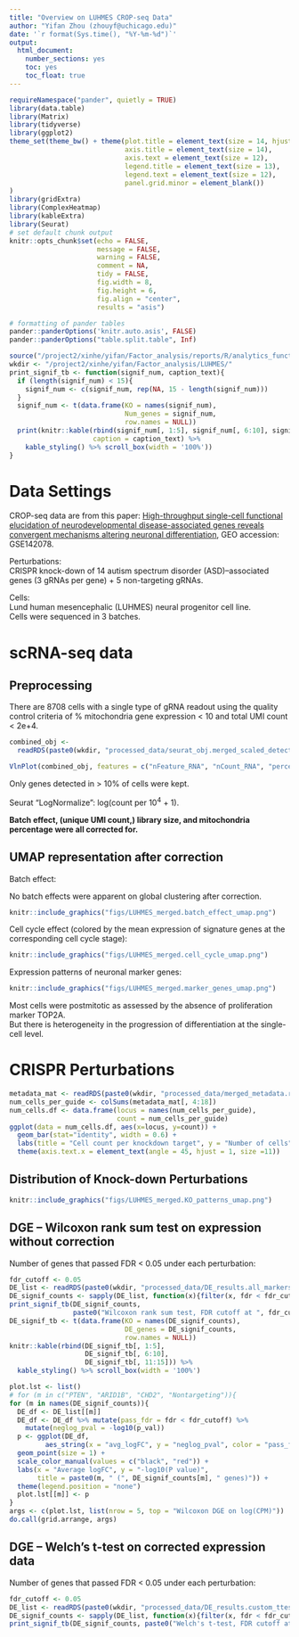```yaml
---
title: "Overview on LUHMES CROP-seq Data"
author: "Yifan Zhou (zhouyf@uchicago.edu)"
date: '`r format(Sys.time(), "%Y-%m-%d")`'
output:
  html_document:
    number_sections: yes
    toc: yes
    toc_float: true
---
```


```r
requireNamespace("pander", quietly = TRUE)
library(data.table)
library(Matrix)
library(tidyverse)
library(ggplot2)
theme_set(theme_bw() + theme(plot.title = element_text(size = 14, hjust = 0.5),
                             axis.title = element_text(size = 14),
                             axis.text = element_text(size = 12),
                             legend.title = element_text(size = 13),
                             legend.text = element_text(size = 12),
                             panel.grid.minor = element_blank())
)
library(gridExtra)
library(ComplexHeatmap)
library(kableExtra)
library(Seurat)
# set default chunk output
knitr::opts_chunk$set(echo = FALSE,
                      message = FALSE,
                      warning = FALSE,
                      comment = NA,
                      tidy = FALSE,
                      fig.width = 8,
                      fig.height = 6,
                      fig.align = "center",
                      results = "asis")

# formatting of pander tables
pander::panderOptions('knitr.auto.asis', FALSE)
pander::panderOptions("table.split.table", Inf)
```

```r
source("/project2/xinhe/yifan/Factor_analysis/reports/R/analytics_functions.R")
wkdir <- "/project2/xinhe/yifan/Factor_analysis/LUHMES/"
print_signif_tb <- function(signif_num, caption_text){
  if (length(signif_num) < 15){
    signif_num <- c(signif_num, rep(NA, 15 - length(signif_num)))
  }
  signif_num <- t(data.frame(KO = names(signif_num),
                             Num_genes = signif_num,
                             row.names = NULL))
  print(knitr::kable(rbind(signif_num[, 1:5], signif_num[, 6:10], signif_num[, 11:15]),
                     caption = caption_text) %>%
    kable_styling() %>% scroll_box(width = '100%'))
}
```

# Data Settings

CROP-seq data are from this paper: [High-throughput single-cell functional elucidation of neurodevelopmental disease-associated genes reveals convergent mechanisms altering neuronal differentiation](https://genome.cshlp.org/content/30/9/1317.full), GEO accession: GSE142078.

Perturbations:    
CRISPR knock-down of 14 autism spectrum disorder (ASD)–associated genes (3 gRNAs per gene) + 5 non-targeting gRNAs.

Cells:    
Lund human mesencephalic (LUHMES) neural progenitor cell line.   
Cells were sequenced in 3 batches.

# scRNA-seq data

## Preprocessing

There are 8708 cells with a single type of gRNA readout using the quality control criteria of % mitochondria gene expression < 10 and total UMI count < 2e+4.

```r
combined_obj <-
  readRDS(paste0(wkdir, "processed_data/seurat_obj.merged_scaled_detect_01.corrected.rds"))
```

```r
VlnPlot(combined_obj, features = c("nFeature_RNA", "nCount_RNA", "percent_mt"), pt.size = 0.2)
```

Only genes detected in > 10% of cells were kept.

Seurat "LogNormalize": log(count per $10^4$ + 1).

**Batch effect, (unique UMI count,) library size, and mitochondria percentage were all corrected for.**

## UMAP representation after correction

Batch effect:

No batch effects were apparent on global clustering after correction.

```r
knitr::include_graphics("figs/LUHMES_merged.batch_effect_umap.png")
```

Cell cycle effect (colored by the mean expression of signature genes at the corresponding cell cycle stage):
```r
knitr::include_graphics("figs/LUHMES_merged.cell_cycle_umap.png")
```

Expression patterns of neuronal marker genes:
```r
knitr::include_graphics("figs/LUHMES_merged.marker_genes_umap.png")
```

Most cells were postmitotic as assessed by the absence of proliferation marker TOP2A.    
But there is heterogeneity in the progression of differentiation at the single-cell level.

# CRISPR Perturbations

```r
metadata_mat <- readRDS(paste0(wkdir, "processed_data/merged_metadata.rds"))
num_cells_per_guide <- colSums(metadata_mat[, 4:18])
num_cells.df <- data.frame(locus = names(num_cells_per_guide),
                           count = num_cells_per_guide)
ggplot(data = num_cells.df, aes(x=locus, y=count)) +
  geom_bar(stat="identity", width = 0.6) +
  labs(title = "Cell count per knockdown target", y = "Number of cells", x = "Perturbation") +
  theme(axis.text.x = element_text(angle = 45, hjust = 1, size =11))
```

## Distribution of Knock-down Perturbations

```r
knitr::include_graphics("figs/LUHMES_merged.KO_patterns_umap.png")
```

## DGE -- Wilcoxon rank sum test on expression without correction

Number of genes that passed FDR < 0.05 under each perturbation:
```r
fdr_cutoff <- 0.05
DE_list <- readRDS(paste0(wkdir, "processed_data/DE_results.all_markers.seurat_wilcox.rds"))
DE_signif_counts <- sapply(DE_list, function(x){filter(x, fdr < fdr_cutoff) %>% nrow()})
print_signif_tb(DE_signif_counts,
                paste0("Wilcoxon rank sum test, FDR cutoff at ", fdr_cutoff))
DE_signif_tb <- t(data.frame(KO = names(DE_signif_counts),
                             DE_genes = DE_signif_counts,
                             row.names = NULL))
knitr::kable(rbind(DE_signif_tb[, 1:5],
                   DE_signif_tb[, 6:10],
                   DE_signif_tb[, 11:15])) %>%
  kable_styling() %>% scroll_box(width = '100%')
```

```r
plot.lst <- list()
# for (m in c("PTEN", "ARID1B", "CHD2", "Nontargeting")){
for (m in names(DE_signif_counts)){
  DE_df <- DE_list[[m]]
  DE_df <- DE_df %>% mutate(pass_fdr = fdr < fdr_cutoff) %>%
    mutate(neglog_pval = -log10(p_val))
  p <- ggplot(DE_df,
         aes_string(x = "avg_logFC", y = "neglog_pval", color = "pass_fdr")) +
  geom_point(size = 1) +
  scale_color_manual(values = c("black", "red")) +
  labs(x = "Average logFC", y = "-log10(P value)",
       title = paste0(m, " (", DE_signif_counts[m], " genes)")) +
  theme(legend.position = "none")
  plot.lst[[m]] <- p
}
args <- c(plot.lst, list(nrow = 5, top = "Wilcoxon DGE on log(CPM)"))
do.call(grid.arrange, args)
```

## DGE -- Welch's t-test on corrected expression data

Number of genes that passed FDR < 0.05 under each perturbation:
```r
fdr_cutoff <- 0.05
DE_list <- readRDS(paste0(wkdir, "processed_data/DE_results.custom_ttest.merged_detect_01.corrected_new.rds"))
DE_signif_counts <- sapply(DE_list, function(x){filter(x, fdr < fdr_cutoff) %>% nrow()})
print_signif_tb(DE_signif_counts, paste0("Welch's t-test, FDR cutoff at ", fdr_cutoff))
```
